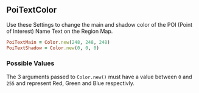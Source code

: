 ## PoiTextColor

Use these Settings to change the main and shadow color of the POI (Point of Interest) Name Text on the Region Map.

```ruby
PoiTextMain = Color.new(248, 248, 248)
PoiTextShadow = Color.new(0, 0, 0)
```

### Possible Values

The 3 arguments passed to `Color.new()` must have a value between `0` and `255` and represent Red, Green and Blue respectivly.